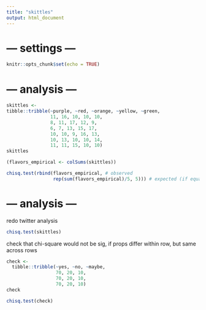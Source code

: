 ---
title: "skittles"
output: html_document
---

# --- settings ---

```{r setup, include=FALSE}
knitr::opts_chunk$set(echo = TRUE)
```

# --- analysis ---

```{r}
skittles <-
tibble::tribble(~purple, ~red, ~orange, ~yellow, ~green,
                11, 16, 10, 10, 10,
                8, 11, 17, 12, 9,
                6, 7, 13, 15, 17,
                10, 10, 9, 16, 13,
                10, 13, 10, 10, 14,
                11, 11, 15, 10, 10)
skittles
```

```{r}
(flavors_empirical <- colSums(skittles))
```

```{r}
chisq.test(rbind(flavors_empirical, # observed
                 rep(sum(flavors_empirical)/5, 5))) # expected (if equal props)

```

# --- analysis ---

redo twitter analysis

```{r}
chisq.test(skittles)
```
check that chi-square would not be sig, if props differ within row, but same across rows

```{r}
check <-
  tibble::tribble(~yes, ~no, ~maybe,
                  70, 20, 10,
                  70, 20, 10,
                  70, 20, 10)
check
```

```{r}
chisq.test(check)
```